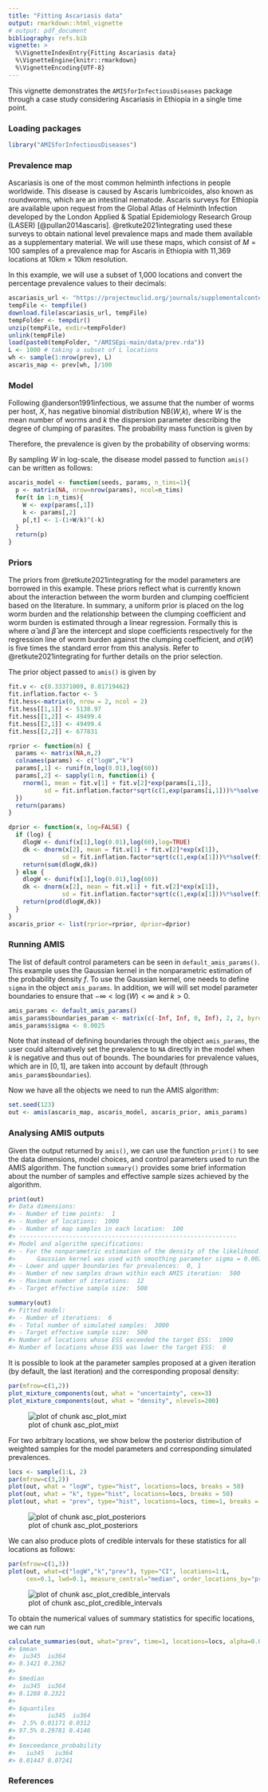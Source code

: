 ```yaml
---
title: "Fitting Ascariasis data"
output: rmarkdown::html_vignette
# output: pdf_document
bibliography: refs.bib
vignette: >
  %\VignetteIndexEntry{Fitting Ascariasis data}
  %\VignetteEngine{knitr::rmarkdown}
  %\VignetteEncoding{UTF-8}
---
```




This vignette demonstrates the `AMISforInfectiousDiseases` package through a case 
study considering Ascariasis in Ethiopia in a single time point.

### Loading packages


``` r
library("AMISforInfectiousDiseases")
```

### Prevalence map

Ascariasis is one of the most common helminth infections in people worldwide. This disease is caused by Ascaris lumbricoides, also known as roundworms, which are an intestinal nematode. Ascaris surveys for Ethiopia are available upon request from the Global Atlas of Helminth Infection developed by the London Applied \& Spatial Epidemiology Research Group (LASER) [@pullan2014ascaris]. @retkute2021integrating used these surveys to obtain national level prevalence maps and made them available as a supplementary material. We will use these maps, which consist of $M=100$ samples of a prevalence map for Ascaris in Ethiopia with 11,369 locations at 10km $\times$ 10km resolution.

In this example, we will use a subset of 1,000 locations and convert the percentage prevalence values to their decimals:

``` r
ascariasis_url <- "https://projecteuclid.org/journals/supplementalcontent/10.1214/21-AOAS1486/aoas1486suppb.zip"
tempFile <- tempfile()
download.file(ascariasis_url, tempFile)
tempFolder <- tempdir()
unzip(tempFile, exdir=tempFolder)
unlink(tempFile)
load(paste0(tempFolder, "/AMISEpi-main/data/prev.rda"))
L <- 1000 # taking a subset of L locations
wh <- sample(1:nrow(prev), L)
ascaris_map <- prev[wh, ]/100
```

### Model

Following @anderson1991infectious, we assume that the number of worms per host, $X$, has negative binomial distribution NB($W$,$k$), where $W$ is the mean number of worms and $k$ the dispersion parameter describing the degree of clumping of parasites. The probability mass function is given by
\begin{equation}
\text{Pr}(X=x) = \frac{\Gamma(x+k)}{\Gamma(k)x!} \left(\frac{k}{k+W}\right)^k \left(\frac{W}{k+W}\right)^x, \quad x=0,1,2,\dots.
\end{equation}

Therefore, the prevalence is given by the probability of observing worms:

\begin{align}
P &= 1 - \text{Pr}\big(X=0 \ \vert \ W, k \big)\\
  &= 1 - \left( 1 + \frac{W}{k} \right)^{-k}.
\end{align}

By sampling $W$ in log-scale, the disease model passed to function `amis()` can be written as follows:

``` r
ascaris_model <- function(seeds, params, n_tims=1){
  p <- matrix(NA, nrow=nrow(params), ncol=n_tims)
  for(t in 1:n_tims){
    W <- exp(params[,1])
    k <- params[,2]
    p[,t] <- 1-(1+W/k)^(-k)
  }
  return(p)
}
```

### Priors

The priors from @retkute2021integrating for the model parameters are borrowed in this example. These priors reflect what is currently known about the interaction between the worm burden and clumping coefficient based on the literature. In summary, a uniform prior is placed on the log worm burden and the relationship between the clumping coefficient and worm burden is estimated through a linear regression. Formally this is
\begin{align}
  \log(W) &\sim U\big(\log(0.01), \log(60)\big), \\
  k | W &\sim N\left(\hat{\alpha}+ \hat{\beta} W, \sigma(W)^2\right), \\
\end{align}
where $\hat{\alpha}$ and $\hat{\beta}$ are the intercept and slope coefficients respectively for the regression line of worm burden against the clumping coefficient, and $\sigma(W)$ is five times the standard error from this analysis. Refer to @retkute2021integrating for further details on the prior selection.

The prior object passed to `amis()` is given by


``` r
fit.v <- c(0.33371009, 0.01719462)
fit.inflation.factor <- 5
fit.hess<-matrix(0, nrow = 2, ncol = 2)
fit.hess[[1,1]] <- 5138.97
fit.hess[[1,2]] <- 49499.4
fit.hess[[2,1]] <- 49499.4
fit.hess[[2,2]] <- 677831

rprior <- function(n) {
  params <- matrix(NA,n,2)
  colnames(params) <- c("logW","k")
  params[,1] <- runif(n,log(0.01),log(60))
  params[,2] <- sapply(1:n, function(i) {
    rnorm(1, mean = fit.v[1] + fit.v[2]*exp(params[i,1]), 
          sd = fit.inflation.factor*sqrt(c(1,exp(params[i,1]))%*%solve(fit.hess,c(1,exp(params[i,1])))))
  })
  return(params)
}

dprior <- function(x, log=FALSE) {
  if (log) {
    dlogW <- dunif(x[1],log(0.01),log(60),log=TRUE)
    dk <- dnorm(x[2], mean = fit.v[1] + fit.v[2]*exp(x[1]), 
               sd = fit.inflation.factor*sqrt(c(1,exp(x[1]))%*%solve(fit.hess,c(1,exp(x[1])))),log=TRUE) 
    return(sum(dlogW,dk))
  } else {
    dlogW <- dunif(x[1],log(0.01),log(60))
    dk <- dnorm(x[2], mean = fit.v[1] + fit.v[2]*exp(x[1]), 
               sd = fit.inflation.factor*sqrt(c(1,exp(x[1]))%*%solve(fit.hess,c(1,exp(x[1]))))) 
    return(prod(dlogW,dk))
  }
}
ascaris_prior <- list(rprior=rprior, dprior=dprior)
```

### Running AMIS

The list of default control parameters can be seen in `default_amis_params()`. 
This example uses the Gaussian kernel in the nonparametric estimation of the 
probability density $f$. To use the Gaussian kernel, one needs 
to define `sigma` in the object `amis_params`. 
In addition, we will will set model parameter boundaries to ensure 
that $-\infty < \log(W) < \infty$ and $k>0$. 

``` r
amis_params <- default_amis_params()
amis_params$boundaries_param <- matrix(c(-Inf, Inf, 0, Inf), 2, 2, byrow=TRUE)
amis_params$sigma <- 0.0025
```
Note that instead of defining boundaries through the object `amis_params`, the user could alternatively set the prevalence to `NA` directly in the model when $k$ is negative and thus out of bounds. The boundaries for prevalence values, which are in $[0,1]$, are taken into account by default (through `amis_params$boundaries`).

Now we have all the objects we need to run the AMIS algorithm:

``` r
set.seed(123)
out <- amis(ascaris_map, ascaris_model, ascaris_prior, amis_params)
```

### Analysing AMIS outputs

Given the output returned by `amis()`, we can use the function `print()` to see the data dimensions, model choices, and control parameters used to run the AMIS algorithm. The function `summary()` provides some brief information about the number of samples and effective sample sizes achieved by the algorithm.

``` r
print(out)
#> Data dimensions:
#> - Number of time points:  1
#> - Number of locations:  1000
#> - Number of map samples in each location:  100
#> -------------------------------------------------------------
#> Model and algorithm specifications:
#> - For the nonparametric estimation of the density of the likelihood:
#>      Gaussian kernel was used with smoothing parameter sigma = 0.0025
#> - Lower and upper boundaries for prevalences:  0, 1
#> - Number of new samples drawn within each AMIS iteration:  500
#> - Maximum number of iterations:  12
#> - Target effective sample size:  500
```


``` r
summary(out)
#> Fitted model:
#> - Number of iterations:  6
#> - Total number of simulated samples:  3000
#> - Target effective sample size:  500
#> Number of locations whose ESS exceeded the target ESS:  1000
#> Number of locations whose ESS was lower the target ESS:  0
```

It is possible to look at the parameter samples proposed at a given iteration (by default, the last iteration) and the corresponding proposal density:

``` r
par(mfrow=c(1,2))
plot_mixture_components(out, what = "uncertainty", cex=3)
plot_mixture_components(out, what = "density", nlevels=200)
```

![plot of chunk asc_plot_mixt](figure/asc_plot_mixt-1.png)

For two arbitrary locations, we show below the posterior distribution of weighted samples for the model parameters and corresponding simulated prevalences.

``` r
locs <- sample(1:L, 2)
par(mfrow=c(3,2))
plot(out, what = "logW", type="hist", locations=locs, breaks = 50)
plot(out, what = "k", type="hist", locations=locs, breaks = 50)
plot(out, what = "prev", type="hist", locations=locs, time=1, breaks = 50)
```

![plot of chunk asc_plot_posteriors](figure/asc_plot_posteriors-1.png)

We can also produce plots of credible intervals for these statistics for all locations as follows:

``` r
par(mfrow=c(1,3))
plot(out, what=c("logW","k","prev"), type="CI", locations=1:L, 
     cex=0.1, lwd=0.1, measure_central="median", order_locations_by="prev")
```

![plot of chunk asc_plot_credible_intervals](figure/asc_plot_credible_intervals-1.png)

To obtain the numerical values of summary statistics for specific locations, we can run

``` r
calculate_summaries(out, what="prev", time=1, locations=locs, alpha=0.05)
#> $mean
#>  iu345  iu364 
#> 0.1421 0.2362 
#> 
#> $median
#>  iu345  iu364 
#> 0.1288 0.2321 
#> 
#> $quantiles
#>         iu345  iu364
#>  2.5% 0.01171 0.0312
#> 97.5% 0.29781 0.4146
#> 
#> $exceedance_probability
#>   iu345   iu364 
#> 0.01447 0.07241
```

### References
